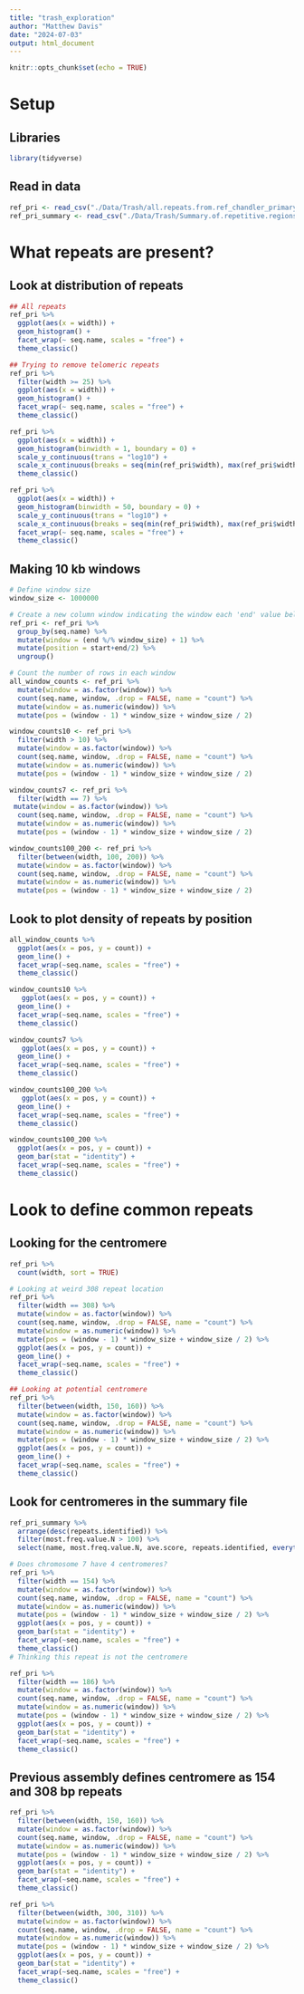```yaml
---
title: "trash_exploration"
author: "Matthew Davis"
date: "2024-07-03"
output: html_document
---
```


```r
knitr::opts_chunk$set(echo = TRUE)
```

# Setup
## Libraries
```r
library(tidyverse)
```

## Read in data
```r
ref_pri <- read_csv("./Data/Trash/all.repeats.from.ref_chandler_primary_default_scaffold_chr_only.fasta.csv")
ref_pri_summary <- read_csv("./Data/Trash/Summary.of.repetitive.regions.ref_chandler_primary_default_scaffold_chr_only.fasta.csv")
```

# What repeats are present?
## Look at distribution of repeats
```r
## All repeats
ref_pri %>% 
  ggplot(aes(x = width)) +
  geom_histogram() +
  facet_wrap(~ seq.name, scales = "free") + 
  theme_classic() 

## Trying to remove telomeric repeats
ref_pri %>% 
  filter(width >= 25) %>%
  ggplot(aes(x = width)) +
  geom_histogram() +
  facet_wrap(~ seq.name, scales = "free") + 
  theme_classic() 

ref_pri %>% 
  ggplot(aes(x = width)) +
  geom_histogram(binwidth = 1, boundary = 0) + 
  scale_y_continuous(trans = "log10") +
  scale_x_continuous(breaks = seq(min(ref_pri$width), max(ref_pri$width), by = 50)) +
  theme_classic() 

ref_pri %>% 
  ggplot(aes(x = width)) +
  geom_histogram(binwidth = 50, boundary = 0) + 
  scale_y_continuous(trans = "log10") +
  scale_x_continuous(breaks = seq(min(ref_pri$width), max(ref_pri$width), by = 50)) +
  facet_wrap(~ seq.name, scales = "free") +
  theme_classic() 
```
## Making 10 kb windows
```r
# Define window size
window_size <- 1000000

# Create a new column window indicating the window each 'end' value belongs to
ref_pri <- ref_pri %>%
  group_by(seq.name) %>%
  mutate(window = (end %/% window_size) + 1) %>%
  mutate(position = start+end/2) %>%
  ungroup()

# Count the number of rows in each window
all_window_counts <- ref_pri %>%
  mutate(window = as.factor(window)) %>%
  count(seq.name, window, .drop = FALSE, name = "count") %>%
  mutate(window = as.numeric(window)) %>%
  mutate(pos = (window - 1) * window_size + window_size / 2)

window_counts10 <- ref_pri %>%
  filter(width > 10) %>%
  mutate(window = as.factor(window)) %>%
  count(seq.name, window, .drop = FALSE, name = "count") %>%
  mutate(window = as.numeric(window)) %>%
  mutate(pos = (window - 1) * window_size + window_size / 2)

window_counts7 <- ref_pri %>%
  filter(width == 7) %>%
 mutate(window = as.factor(window)) %>%
  count(seq.name, window, .drop = FALSE, name = "count") %>%
  mutate(window = as.numeric(window)) %>%
  mutate(pos = (window - 1) * window_size + window_size / 2)

window_counts100_200 <- ref_pri %>%
  filter(between(width, 100, 200)) %>%
  mutate(window = as.factor(window)) %>%
  count(seq.name, window, .drop = FALSE, name = "count") %>%
  mutate(window = as.numeric(window)) %>%
  mutate(pos = (window - 1) * window_size + window_size / 2)
```

## Look to plot density of repeats by position
```r
all_window_counts %>%
  ggplot(aes(x = pos, y = count)) +
  geom_line() +
  facet_wrap(~seq.name, scales = "free") +
  theme_classic()

window_counts10 %>%
   ggplot(aes(x = pos, y = count)) +
  geom_line() +
  facet_wrap(~seq.name, scales = "free") +
  theme_classic()

window_counts7 %>%
   ggplot(aes(x = pos, y = count)) +
  geom_line() +
  facet_wrap(~seq.name, scales = "free") +
  theme_classic()

window_counts100_200 %>%
   ggplot(aes(x = pos, y = count)) +
  geom_line() +
  facet_wrap(~seq.name, scales = "free") +
  theme_classic()

window_counts100_200 %>%
  ggplot(aes(x = pos, y = count)) +
  geom_bar(stat = "identity") +
  facet_wrap(~seq.name, scales = "free") +
  theme_classic()
```
# Look to define common repeats
## Looking for the centromere
```r
ref_pri %>%
  count(width, sort = TRUE)

# Looking at weird 308 repeat location
ref_pri %>%
  filter(width == 308) %>%
  mutate(window = as.factor(window)) %>%
  count(seq.name, window, .drop = FALSE, name = "count") %>%
  mutate(window = as.numeric(window)) %>%
  mutate(pos = (window - 1) * window_size + window_size / 2) %>%
  ggplot(aes(x = pos, y = count)) +
  geom_line() +
  facet_wrap(~seq.name, scales = "free") +
  theme_classic()

## Looking at potential centromere
ref_pri %>%
  filter(between(width, 150, 160)) %>%
  mutate(window = as.factor(window)) %>%
  count(seq.name, window, .drop = FALSE, name = "count") %>%
  mutate(window = as.numeric(window)) %>%
  mutate(pos = (window - 1) * window_size + window_size / 2) %>%
  ggplot(aes(x = pos, y = count)) +
  geom_line() +
  facet_wrap(~seq.name, scales = "free") +
  theme_classic()
```

## Look for centromeres in the summary file
```r
ref_pri_summary %>%
  arrange(desc(repeats.identified)) %>%
  filter(most.freq.value.N > 100) %>%
  select(name, most.freq.value.N, ave.score, repeats.identified, everything(), -...1)

# Does chromosome 7 have 4 centromeres?
ref_pri %>%
  filter(width == 154) %>%
  mutate(window = as.factor(window)) %>%
  count(seq.name, window, .drop = FALSE, name = "count") %>%
  mutate(window = as.numeric(window)) %>%
  mutate(pos = (window - 1) * window_size + window_size / 2) %>%
  ggplot(aes(x = pos, y = count)) +
  geom_bar(stat = "identity") +
  facet_wrap(~seq.name, scales = "free") +
  theme_classic()
# Thinking this repeat is not the centromere

ref_pri %>%
  filter(width == 186) %>%
  mutate(window = as.factor(window)) %>%
  count(seq.name, window, .drop = FALSE, name = "count") %>%
  mutate(window = as.numeric(window)) %>%
  mutate(pos = (window - 1) * window_size + window_size / 2) %>%
  ggplot(aes(x = pos, y = count)) +
  geom_bar(stat = "identity") +
  facet_wrap(~seq.name, scales = "free") +
  theme_classic()
```

## Previous assembly defines centromere as 154 and 308 bp repeats
```r
ref_pri %>%
  filter(between(width, 150, 160)) %>%
  mutate(window = as.factor(window)) %>%
  count(seq.name, window, .drop = FALSE, name = "count") %>%
  mutate(window = as.numeric(window)) %>%
  mutate(pos = (window - 1) * window_size + window_size / 2) %>%
  ggplot(aes(x = pos, y = count)) +
  geom_bar(stat = "identity") +
  facet_wrap(~seq.name, scales = "free") +
  theme_classic()

ref_pri %>%
  filter(between(width, 300, 310)) %>%
  mutate(window = as.factor(window)) %>%
  count(seq.name, window, .drop = FALSE, name = "count") %>%
  mutate(window = as.numeric(window)) %>%
  mutate(pos = (window - 1) * window_size + window_size / 2) %>%
  ggplot(aes(x = pos, y = count)) +
  geom_bar(stat = "identity") +
  facet_wrap(~seq.name, scales = "free") +
  theme_classic()
```

